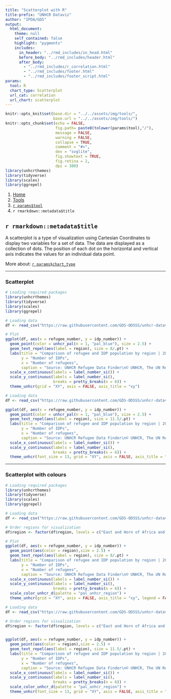 ```yaml
---
title: "Scatterplot with R"
title-prefix: "UNHCR Dataviz"
author: "IPDA/GDS"
output:
  html_document:
    theme: null
    self_contained: false
    highlight: "pygments"
    includes:
      in_header: "../rmd_includes/in_head.html"
      before_body: "../rmd_includes/header.html"
      after_body:
        - "../rmd_includes/r_correlation.html"
        - "../rmd_includes/footer.html"
        - "../rmd_includes/footer_script.html"
params:
  tool: R
  chart_type: Scatterplot
  url_cat: correlation
  url_chart: scatterplot
---
```


```r
knitr::opts_knit$set(base.dir = "../../assets/img/tools/",
                     base.url = "../../assets/img/tools/")
knitr::opts_chunk$set(echo = FALSE,
                      fig.path= paste0(tolower(params$tool),"/"),
                      message = FALSE,
                      warning = FALSE,
                      collapse = TRUE,
                      comment = "#>",
                      dev = "svglite",
                      fig.showtext = TRUE,
                      fig.retina = 2,
                      dpi = 300)
library(unhcrthemes)
library(tidyverse)
library(scales)
library(ggrepel)
```

<main id="tools" class="container mt-5">

<!-- Breadcrumb is filled automatically with the text from Title and Tool parameter in YAML --> 
<nav aria-label="breadcrumb">
    <ol class="breadcrumb">
        <li class="breadcrumb-item"><a href="../../">Home</a></li>
        <li class="breadcrumb-item"><a href="../">Tools</a></li>
        <li class="breadcrumb-item"><a href="../`r tolower(params$tool)`/">`r params$tool`</a></li>
        <li class="breadcrumb-item active" aria-current="page">`r rmarkdown::metadata$title`</li>
    </ol>
</nav>


<!-- Intro header --> 
<div class="my-5 text-center">

## `r rmarkdown::metadata$title`

<div class="row justify-content-center">
<div class="col-lg-8">

<!-- Only text to change below, the rest comes from the YAML --> 
A scatterplot is a type of visualization using Cartesian Coordinates to display two variables for a set of data. The data are displayed as a collection of dots. The position of each dot on the horizontal and vertical axis indicates the values for an individual data point.

More about: <a href="../../chart_gallery/`r params$url_cat`.html#`r params$url_chart`">`r params$chart_type`</a>

</div>
</div>
</div>


----

<!-- Beginning of section, should be preceded by hr (----) --> 
<section class="my-5">

### Scatterplot

<div class="row">

<!-- First column for large screen --> 
<div class="col-lg-6">

```r
# Loading required packages
library(unhcrthemes)
library(tidyverse)
library(scales)
library(ggrepel)

# Loading data
df <- read_csv("https://raw.githubusercontent.com/GDS-ODSSS/unhcr-dataviz-platform/master/data/correlation/scatterplot.csv")

# Plot
ggplot(df, aes(x = refugee_number, y = idp_number)) +
  geom_point(color = unhcr_pal(n = 1, "pal_blue"), size = 2.5) +
  geom_text_repel(aes(label = region), size = 8/.pt) +
  labs(title = "Comparison of refugee and IDP population by region | 2021",
       y = "Number of IDPs",
       x = "Number of refugees",
       caption = "Source: UNHCR Refugee Data Finder\n© UNHCR, The UN Refugee Agency") +
  scale_x_continuous(labels = label_number_si()) +
  scale_y_continuous(labels = label_number_si(),
                     breaks = pretty_breaks(n = 6)) +
  theme_unhcr(grid = "XY", axis = FALSE, axis_title = "xy")
```

</div>
<!-- End First column --->

<!-- Second column for large screen --> 
<div class="col-lg-6">


```r
# Loading data
df <- read_csv("https://raw.githubusercontent.com/GDS-ODSSS/unhcr-dataviz-platform/master/data/correlation/scatterplot.csv")

ggplot(df, aes(x = refugee_number, y = idp_number)) +
  geom_point(color = unhcr_pal(n = 1, "pal_blue"), size = 2.5) +
  geom_text_repel(aes(label = region), size = 11.5/.pt) +
  labs(title = "Comparison of refugee and IDP population by region | 2021",
       y = "Number of IDPs",
       x = "Number of refugees",
       caption = "Source: UNHCR Refugee Data Finder\n© UNHCR, The UN Refugee Agency") +
  scale_x_continuous(labels = label_number_si()) +
  scale_y_continuous(labels = label_number_si(),
                     breaks = pretty_breaks(n = 6)) +
  theme_unhcr(font_size = 13, grid = "XY", axis = FALSE, axis_title = "xy")
```

</div>
<!-- End Second column --->

</div>
</section>
<!-- End of section --->

----

<!-- Beginning of section, should be preceded by hr (----) --> 
<section class="my-5">

### Scatterplot with colours

<div class="row">

<!-- First column for large screen --> 
<div class="col-lg-6">

```r
# Loading required packages
library(unhcrthemes)
library(tidyverse)
library(scales)
library(ggrepel)

# Loading data
df <- read_csv("https://raw.githubusercontent.com/GDS-ODSSS/unhcr-dataviz-platform/master/data/correlation/scatterplot.csv")

# Order regions for visualization
df$region <- factor(df$region, levels = c("East and Horn of Africa and Great Lakes", "Southern Africa", "West and Central Africa", "Americas", "Asia and the Pacific", "Europe", "Middle East and North Africa"))

# Plot
ggplot(df, aes(x = refugee_number, y = idp_number)) +
  geom_point(aes(color = region),size = 2.5) +
  geom_text_repel(aes(label = region), size = 8/.pt) +
  labs(title = "Comparison of refugee and IDP population by region | 2021",
       y = "Number of IDPs",
       x = "Number of refugees",
       caption = "Source: UNHCR Refugee Data Finder\n© UNHCR, The UN Refugee Agency") +
  scale_x_continuous(labels = label_number_si()) +
  scale_y_continuous(labels = label_number_si(),
                     breaks = pretty_breaks(n = 6)) +
  scale_color_unhcr_d(palette = "pal_unhcr_region") +
  theme_unhcr(grid = "XY", axis = FALSE, axis_title = "xy", legend = FALSE)
```

</div>
<!-- End First column --->

<!-- Second column for large screen --> 
<div class="col-lg-6">


```r
# Loading data
df <- read_csv("https://raw.githubusercontent.com/GDS-ODSSS/unhcr-dataviz-platform/master/data/correlation/scatterplot.csv")

# Order regions for visualization
df$region <- factor(df$region, levels = c("East and Horn of Africa and Great Lakes", "Southern Africa", "West and Central Africa", "Americas", "Asia and the Pacific", "Europe", "Middle East and North Africa"))


ggplot(df, aes(x = refugee_number, y = idp_number)) +
  geom_point(aes(color = region),size = 2.5) +
  geom_text_repel(aes(label = region), size = 11.5/.pt) +
  labs(title = "Comparison of refugee and IDP population by region | 2021",
       y = "Number of IDPs",
       x = "Number of refugees",
       caption = "Source: UNHCR Refugee Data Finder\n© UNHCR, The UN Refugee Agency") +
  scale_x_continuous(labels = label_number_si()) +
  scale_y_continuous(labels = label_number_si(),
                     breaks = pretty_breaks(n = 6)) +
  scale_color_unhcr_d(palette = "pal_unhcr_region") +
  theme_unhcr(font_size = 13, grid = "XY", axis = FALSE, axis_title = "xy", legend = FALSE)
```

</div>
<!-- End Second column --->

</div>
</section>
<!-- End of section --->


<!-- To add sections just copy the whole code between the above section tag --->

</main>

